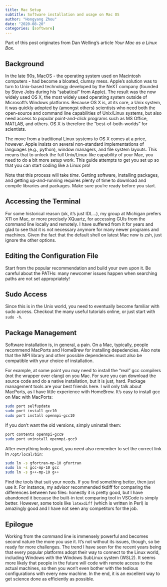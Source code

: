 ```yaml
---
title: Mac Setup
subtitle: Software installation and usage on Mac OS
author: "Hongyang Zhou"
date: "2020-08-20"
categories: [software]
---
```


Part of this post originates from Dan Welling's article *Your Mac as a Linux Box*.

## Background

In the late 90s, MacOS - the operating system used on Macintosh computers - had become a bloated, clumsy mess.
Apple's solution was to turn to Unix-based technology developed by the NeXT company (founded by Steve Jobs during his "sabatical" from Apple).
The result was the now widely used OS X, the most widely used operating system outside of Microsoft's Windows platforms.
Because OS X is, at its core, a Unix system, it was quickly adopted by (amongst others) scientists who need both the open-source and command line capabilities of Unix/Linux systems, but also need access to popular point-and-click programs such as MS Office, MATLAB, and others.
OS X is therefore the "best-of-both-worlds" for scientists.

The move from a traditional Linux systems to OS X comes at a price, however.
Apple insists on several non-standard implementations of languages (e.g., python), window managers, and file system layouts.
This means that to unlock the full Unix/Linux-like capability of your Mac, you need to do a bit more setup work.
This guide attempts to get you set up so that you can start coding like a Linux pro!

Note that this process will take _time_.
Getting software, installing packages, and getting up-and-running requires plenty of time to download and compile libraries and packages.
Make sure you're ready before you start.

## Accessing the Terminal

For some historical reason (ok, it's just IDL...), my group at Michigan prefers X11 on Mac, or more precisely XQuartz, for accessing GUIs from the command line locally and remotely. I have suffered from it for years and glad to see that it is not necessary anymore for many newer programs and machines.
Given the fact that the default shell on latest Mac now is zsh, just ignore the other options.

## Editing the Configuration File

Start from the popular recommendation and build your own upon it. Be careful about the PATHs: many newcomer issues happen when searching paths are not set appropriately!

## Sudo Access

Since this is in the Unix world, you need to eventually become familiar with sudo access. Checkout the many useful tutorials online, or just start with `sudo -h`.

## Package Management

Software installation is, in general, a pain. On a Mac, typically, people recommend MacPorts and HomeBrew for installing depedencies.
Also note that the MPI library and other possible dependencies must also be compatible with your choice of installation.

For example, at some point you may need to install the "real" gcc compilers (not the wrapper over clang) on you Mac.
For sure you can download the source code and do a native installation, but it is just, hard.
Package management tools are your best friends here. I will only talk about MacPorts, as I have little experience with HomeBrew.
It's easy to install gcc on Mac with MacPorts:

```sh
sudo port selfupdate
sudo port install gcc10
sudo port install openmpi-gcc10
```

If you don't want the old versions, simply uninstall them:

```sh
port contents openmpi-gcc9
sudo port uninstall openmpi-gcc9
```

After everything looks good, you need also remember to set the correct link in `/opt/local/bin`:

```sh
sudo ln -s gfortran-mp-10 gfortran
sudo ln -s gcc-mp-10 gcc
sudo ln -s g++-mp-10 g++
```

Find the tools that suit your needs. If you find something better, then just use it.
For instance, my advisor recommended tkdiff for comparing the differences between two files: honestly it is pretty good, but I have abandoned it because the built-in text comparing tool in VSCode is simply better. However, some tools like `latexdiff` (which is written in Perl) is amazingly good and I have not seen any competitors for the job.

## Epilogue

Working from the command line is immensely powerful and becomes second nature the more you use it.
It's not without its issues, though, so be ready for more challenges.
The trend I have seen for the recent years being that every popular platforms adopt their way to connect to the Linux world, including Windows with the Windows SubLinux system (WSL2).
It seems more likely that people in the future will code with remote access to the actual machines, so then you won't even bother with the tedious configurations with every new machine.
In the end, it is an excellent way to get science done as efficiently as possible.
